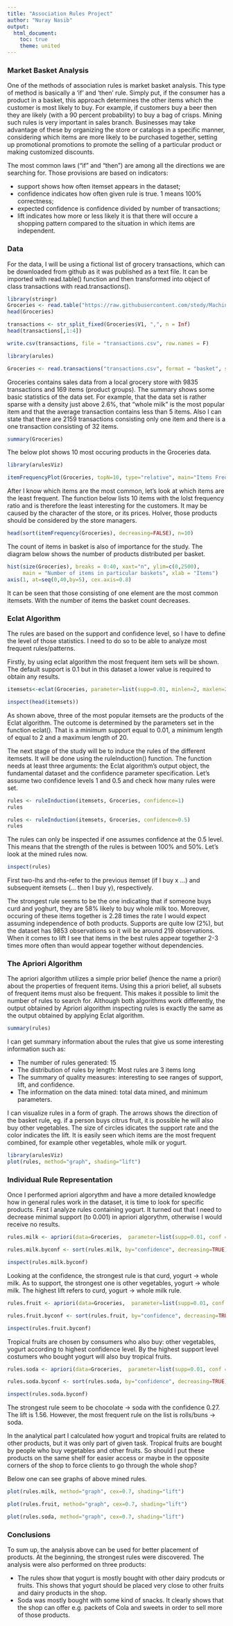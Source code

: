 ---
title: "Association Rules Project"
author: "Nuray Nasib"
output: 
  html_document:
    toc: true
    theme: united
---

### Market Basket Analysis
One of the methods of association rules is market basket analysis. This type of method is basically a 'if' and 'then' rule. Simply put, if the consumer has a product in a basket, this approach determines the other items which the customer is most likely to buy. For example, if customers buy a beer then they are likely (with a 90 percent probability) to buy a bag of crisps. Mining such rules is very important in sales branch. Businesses may take advantage of these by organizing the store or catalogs in a specific manner, considering which items are more likely to be purchased together, setting up promotional promotions to promote the selling of a particular product or making customized discounts.


The most common laws ("if" and "then") are among all the directions we are searching for. Those provisions are based on indicators:

  * support shows how often itemset appears in the dataset;
  * confidence indicates how often given rule is true. 1 means 100% correctness;
  * expected confidence is confidence divided by number of transactions;
  * lift indicates how more or less likely it is that there will occure a shopping pattern compared to the situation in which items are independent.
  
  
### Data

For the data, I will be using a fictional list of grocery transactions, which can be downloaded from github as it was published as a text file. It can be imported with read.table() function and then transformed into object of class transactions with read.transactions().
  
```{r}
library(stringr)
Groceries <- read.table("https://raw.githubusercontent.com/stedy/Machine-Learning-with-R-datasets/master/groceries.csv", sep=";")
head(Groceries)
```
```{r}
transactions <- str_split_fixed(Groceries$V1, ",", n = Inf)
head(transactions[,1:4])
```
```{r}
write.csv(transactions, file = "transactions.csv", row.names = F)
```
```{r}
library(arules)
```
```{r}
Groceries <- read.transactions("transactions.csv", format = "basket", sep = ",", skip=1)
```

Groceries contains sales data from a local grocery store with 9835 transactions and 169 items (product groups). The summary shows some basic statistics of the data set. For example, that the data set is rather sparse with a density just above 2.6%, that “whole milk” is the most popular item and that the average transaction contains less than 5 items. Also I can state that there are 2159 transactions consisting only one item and there is a one transaction consisting of 32 items.

```{r}
summary(Groceries)
```
The below plot shows 10 most occuring products in the Groceries data.
```{r eval=FALSE}
library(arulesViz)
```
```{r}
itemFrequencyPlot(Groceries, topN=10, type="relative", main="Items Frequency", cex.names=0.8)
```


After I know which items are the most common, let's look at which items are the least frequent. The function below lists 10 items with the loIst frequency ratio and is therefore the least interesting for the customers. It may be caused by the character of the store, or its prices. HoIver, those products should be considered by the store managers.


```{r}
head(sort(itemFrequency(Groceries), decreasing=FALSE), n=10)
```
The count of items in basket is also of importance for the study. The diagram below shows the number of products distributed per basket.
```{r}
hist(size(Groceries), breaks = 0:40, xaxt="n", ylim=c(0,2500), 
     main = "Number of items in particular baskets", xlab = "Items")
axis(1, at=seq(0,40,by=5), cex.axis=0.8)
```



It can be seen that those consisting of one element are the most common itemsets. With the number of items the basket count decreases.

### Eclat Algorithm
The rules are based on the support and confidence level, so I have to define the level of those statistics. I need to do so to be able to analyze most frequent rules/patterns.

Firstly, by using eclat algorithm the most frequent item sets will be shown. The default support is 0.1 but in this dataset a lower value is required to obtain any results.


```{r}
itemsets<-eclat(Groceries, parameter=list(supp=0.01, minlen=2, maxlen=20))
```
```{r}
inspect(head(itemsets))
```

As shown above, three of the most popular itemsets are the products of the Eclat algorithm. The outcome is determined by the parameters set in the function eclat(). That is a minimum support equal to 0.01, a minimum length of equal to 2 and a maximum length of 20.

The next stage of the study will be to induce the rules of the different itemsets. It will be done using the ruleInduction() function. The function needs at least three arguments: the Eclat algorithm's output object, the fundamental dataset and the confidence parameter specification. Let's assume two confidence levels 1 and 0.5 and check how many rules were set.

```{r}
rules <- ruleInduction(itemsets, Groceries, confidence=1)
rules
```
```{r}
rules <- ruleInduction(itemsets, Groceries, confidence=0.5)
rules
```
The rules can only be inspected if one assumes confidence at the 0.5 level. This means that the strength of the rules is between 100% and 50%. Let's look at the mined rules now.



```{r}
inspect(rules)
```




First two-lhs and rhs-refer to the previous itemset (if I buy x ...) and subsequent itemsets (... then I buy y), respectively.

The strongest rule seems to be the one indicating that if someone buys curd and yoghurt, they are 58% likely to buy whole milk too. Moreover, occuring of these items together is 2.28 times the rate I would expect assuming independence of both products. Supports are quite low (2%), but the dataset has 9853 observations so it will be around 219 observations. When it comes to lift I see that items in the best rules appear together 2-3 times more often than would appear together without dependencies.


### The Apriori Algorithm

The apriori algorithm utilizes a simple prior belief (hence the name a priori) about the properties of frequent items. Using this a priori belief, all subsets of frequent items must also be frequent. This makes it possible to limit the number of rules to search for. Although both algorithms work differently, the output obtained by Apriori algorithm inspecting rules is exactly the same as the output obtained by applying Eclat algorithm.

```{r}
summary(rules)
```
I can get summary information about the rules that give us some interesting information such as: 

* The number of rules generated: 15
* The distribution of rules by length: Most rules are 3 items long
* The summary of quality measures: interesting to see ranges of support, lift, and confidence.
* The information on the data mined: total data mined, and minimum parameters.


I can visualize rules in a form of graph. The arrows shows the direction of the basket rule, eg. if a person buys citrus fruit, it is possible he will also buy other vegetables. The size of circles idicates the support rate and the color indicates the lift. It is easily seen which items are the most frequent combined, for example other vegetables, whole milk or yogurt.


```{r}
library(arulesViz)
plot(rules, method="graph", shading="lift") 
```


### Individual Rule Representation

Once I performed apriori algorythm and have a more detailed knowledge how in general rules work in the dataset, it is time to look for specific products. First I analyze rules containing yogurt. It turned out that I need to decrease minimal support (to 0.001) in apriori algorythm, otherwise I would receive no results.

```{r}
rules.milk <- apriori(data=Groceries,  parameter=list(supp=0.01, conf = 0.5, target="rules"), appearance = list(default="lhs", rhs="whole milk"), control=list(verbose=F)) 

rules.milk.byconf <- sort(rules.milk, by="confidence", decreasing=TRUE)

inspect(rules.milk.byconf)
```

Looking at the confidence, the strongest rule is that curd, yogurt -> whole milk. As to support, the strongest one is other vegetables, yogurt -> whole milk. The highest lift refers to curd, yogurt -> whole milk rule.

```{r}
rules.fruit <- apriori(data=Groceries,  parameter=list(supp=0.01, conf = 0.2, target="rules"), appearance = list(default="lhs", rhs="tropical fruit"), control=list(verbose=F)) 

rules.fruit.byconf <- sort(rules.fruit, by="confidence", decreasing=TRUE)

inspect(rules.fruit.byconf)
```

Tropical fruits are chosen by consumers who also buy: other vegetables, yogurt according to highest confidence level. By the highest support level costumers who bought yogurt will also buy tropical fruits.

```{r}
rules.soda <- apriori(data=Groceries,  parameter=list(supp=0.01, conf = 0.2, target="rules"), appearance = list(default="lhs", rhs="soda"), control=list(verbose=F)) 

rules.soda.byconf <- sort(rules.soda, by="confidence", decreasing=TRUE)

inspect(rules.soda.byconf)
```
The strongest rule seem to be chocolate -> soda with the confidence 0.27. The lift is 1.56. However, the most frequent rule on the list is rolls/buns -> soda.

In the analytical part I calculated how yogurt and tropical fruits are related to other products, but it was only part of given task. Tropical fruits are bought by people who buy vegetables and other fruits. So should I put these products on the same shelf for easier access or maybe in the opposite corners of the shop to force clients to go through the whole shop? 

Below one can see graphs of above mined rules.

```{r}
plot(rules.milk, method="graph", cex=0.7, shading="lift")
```
```{r}
plot(rules.fruit, method="graph", cex=0.7, shading="lift")
```
```{r}
plot(rules.soda, method="graph", cex=0.7, shading="lift")
```

### Conclusions

To sum up, the analysis above can be used for better placement of products. At the beginning, the strongest rules were discovered. The analysis were also performed on three products:

   * The rules show that yogurt is mostly bought with other dairy prodcuts or fruits. This shows that yogurt should be placed very close to other fruits and dairy products in the shop.
   * Soda was mostly bought with some kind of snacks. It clearly shows that the shop can offer e.g. packets of Cola and sweets in order to sell more of those products.
